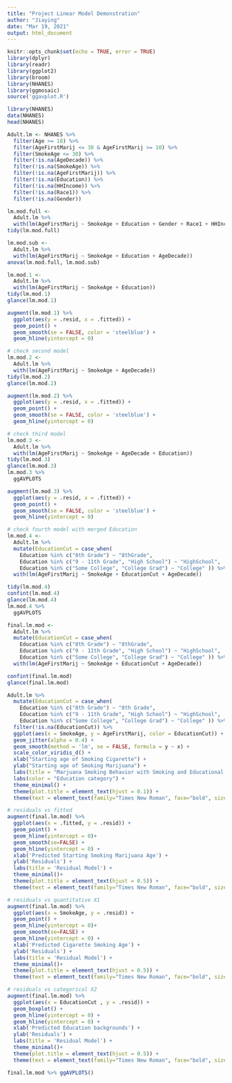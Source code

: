```yaml
---
title: "Project Linear Model Demonstration"
author: "Jiaying"
date: "Mar 19, 2021"
output: html_document
---
```


```r
knitr::opts_chunk$set(echo = TRUE, error = TRUE)
library(dplyr) 
library(readr)
library(ggplot2)
library(broom)
library(NHANES)
library(ggmosaic)
source('ggavplot.R')
```

```r
library(NHANES)
data(NHANES)
head(NHANES)

Adult.lm <- NHANES %>% 
  filter(Age >= 18) %>%
  filter(AgeFirstMarij <= 30 & AgeFirstMarij >= 10) %>%
  filter(SmokeAge <= 30) %>%
  filter(!is.na(AgeDecade)) %>%
  filter(!is.na(SmokeAge)) %>%
  filter(!is.na(AgeFirstMarij)) %>%
  filter(!is.na(Education)) %>%
  filter(!is.na(HHIncome)) %>%
  filter(!is.na(Race1)) %>%
  filter(!is.na(Gender))
```

```r
lm.mod.full <- 
  Adult.lm %>%
  with(lm(AgeFirstMarij ~ SmokeAge + Education + Gender + Race1 + HHIncome + AgeDecade))
tidy(lm.mod.full)

lm.mod.sub <- 
  Adult.lm %>%
  with(lm(AgeFirstMarij ~ SmokeAge + Education + AgeDecade))
anova(lm.mod.full, lm.mod.sub)
```

```r
lm.mod.1 <- 
  Adult.lm %>%
  with(lm(AgeFirstMarij ~ SmokeAge + Education))
tidy(lm.mod.1)
glance(lm.mod.1)

augment(lm.mod.1) %>%
  ggplot(aes(y = .resid, x = .fitted)) + 
  geom_point() + 
  geom_smooth(se = FALSE, color = 'steelblue') + 
  geom_hline(yintercept = 0)

# check second model
lm.mod.2 <- 
  Adult.lm %>%
  with(lm(AgeFirstMarij ~ SmokeAge + AgeDecade))
tidy(lm.mod.2)
glance(lm.mod.2)

augment(lm.mod.2) %>%
  ggplot(aes(y = .resid, x = .fitted)) + 
  geom_point() + 
  geom_smooth(se = FALSE, color = 'steelblue') + 
  geom_hline(yintercept = 0)

# check third model
lm.mod.3 <- 
  Adult.lm %>%
  with(lm(AgeFirstMarij ~ SmokeAge + AgeDecade + Education))
tidy(lm.mod.3)
glance(lm.mod.3)
lm.mod.3 %>%
  ggAVPLOTS

augment(lm.mod.3) %>%
  ggplot(aes(y = .resid, x = .fitted)) + 
  geom_point() + 
  geom_smooth(se = FALSE, color = 'steelblue') + 
  geom_hline(yintercept = 0)

# check fourth model with merged Education
lm.mod.4 <- 
  Adult.lm %>%
  mutate(EducationCut = case_when(
    Education %in% c("8th Grade") ~ "8thGrade",
    Education %in% c("9 - 11th Grade", "High School") ~ "HighSchool", 
    Education %in% c("Some College", "College Grad") ~ "College" )) %>%
  with(lm(AgeFirstMarij ~ SmokeAge + EducationCut + AgeDecade))

tidy(lm.mod.4)
confint(lm.mod.4)
glance(lm.mod.4)
lm.mod.4 %>%
  ggAVPLOTS
```

```r
final.lm.mod <- 
  Adult.lm %>%
  mutate(EducationCut = case_when(
    Education %in% c("8th Grade") ~ "8thGrade",
    Education %in% c("9 - 11th Grade", "High School") ~ "HighSchool", 
    Education %in% c("Some College", "College Grad") ~ "College" )) %>%
  with(lm(AgeFirstMarij ~ SmokeAge + EducationCut + AgeDecade))

confint(final.lm.mod) 
glance(final.lm.mod) 

Adult.lm %>%
  mutate(EducationCut = case_when(
    Education %in% c("8th Grade") ~ "8th Grade",
    Education %in% c("9 - 11th Grade", "High School") ~ "HighSchool", 
    Education %in% c("Some College", "College Grad") ~ "College" )) %>%
  filter(!is.na(EducationCut)) %>%
  ggplot(aes(x = SmokeAge, y = AgeFirstMarij, color = EducationCut)) +
  geom_jitter(alpha = 0.4) +
  geom_smooth(method = 'lm', se = FALSE, formula = y ~ x) + 
  scale_color_viridis_d() +
  xlab("Starting age of Smoking Cigarette") +
  ylab("Starting age of Smoking Marijuana") +
  labs(title = "Marjuana Smoking Behavior with Smoking and Educational Background") +
  labs(color = "Education category") +
  theme_minimal() +
  theme(plot.title = element_text(hjust = 0.1)) +
  theme(text = element_text(family="Times New Roman", face="bold", size=10))

# residuals vs fitted 
augment(final.lm.mod) %>%
  ggplot(aes(x = .fitted, y = .resid)) + 
  geom_point() +
  geom_hline(yintercept = 0)+
  geom_smooth(se=FALSE) +
  geom_hline(yintercept = 0) +  
  xlab('Predicted Starting Smoking Marijuana Age') +
  ylab('Residuals') +
  labs(title = 'Residual Model') +
  theme_minimal()+
  theme(plot.title = element_text(hjust = 0.5)) +
  theme(text = element_text(family="Times New Roman", face="bold", size=12))

# residuals vs quantitative X1 
augment(final.lm.mod) %>%
  ggplot(aes(x = SmokeAge, y = .resid)) + 
  geom_point() +
  geom_hline(yintercept = 0)+
  geom_smooth(se=FALSE) +
  geom_hline(yintercept = 0) +  
  xlab('Predicted Cigarette Smoking Age') +
  ylab('Residuals') +
  labs(title = 'Residual Model') +
  theme_minimal()+
  theme(plot.title = element_text(hjust = 0.5)) +
  theme(text = element_text(family="Times New Roman", face="bold", size=12))

# residuals vs categorical X2 
augment(final.lm.mod) %>%
  ggplot(aes(x = EducationCut , y = .resid)) + 
  geom_boxplot() +
  geom_hline(yintercept = 0) +
  geom_hline(yintercept = 0) +  
  xlab('Predicted Education backgrounds') +
  ylab('Residuals') +
  labs(title = 'Residual Model') +
  theme_minimal()+
  theme(plot.title = element_text(hjust = 0.5)) +
  theme(text = element_text(family="Times New Roman", face="bold", size=12))

final.lm.mod %>% ggAVPLOTS() 
```